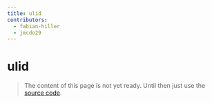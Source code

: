 ```yaml
---
title: ulid
contributors:
  - fabian-hiller
  - jmcdo29
---
```


# ulid

> The content of this page is not yet ready. Until then just use the [source code](https://github.com/fabian-hiller/valibot/blob/main/library/src/validations/ulid/ulid.ts).
